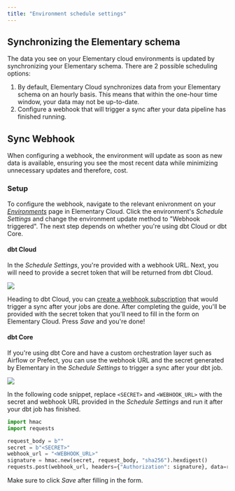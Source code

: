 ```yaml
---
title: "Environment schedule settings"
---
```


## Synchronizing the Elementary schema

The data you see on your Elementary cloud environments is updated by synchronizing your Elementary schema. There are 2 possible scheduling options:

1. By default, Elementary Cloud synchronizes data from your Elementary schema on an hourly basis. This means that within the one-hour time window, your data may not be up-to-date.
2. Configure a webhook that will trigger a sync after your data pipeline has finished running.

## Sync Webhook

When configuring a webhook, the environment will update as soon as new data is available, ensuring you see the most recent data while minimizing unnecessary updates and therefore, cost.

### Setup

To configure the webhook, navigate to the relevant enivronment on your [_Environments_](https://app.elementary-data.com/settings/environments) page in Elementary Cloud. Click the environment's _Schedule Settings_ and change the environment update method to "Webhook triggered".
The next step depends on whether you're using dbt Cloud or dbt Core.

#### dbt Cloud

In the _Schedule Settings_, you're provided with a webhook URL. Next, you will need to provide a secret token that will be returned from dbt Cloud.

<img src="/pics/cloud/sync-webhook-dbt-cloud.png" />

Heading to dbt Cloud, you can [create a webhook subscription](https://docs.getdbt.com/docs/deploy/webhooks#create-a-webhook-subscription) that would trigger a sync after your jobs are done. After completing the guide, you'll be provided with the secret token that you'll need to fill in the form on Elementary Cloud. Press _Save_ and you're done!

#### dbt Core

If you're using dbt Core and have a custom orchestration layer such as Airflow or Prefect, you can use the webhook URL and the secret generated by Elementary in the _Schedule Settings_ to trigger a sync after your dbt job.

<img src="/pics/cloud/sync-webhook-dbt-core.png" />

In the following code snippet,
replace `<SECRET>` and `<WEBHOOK_URL>` with the secret and webhook URL provided in the _Schedule Settings_ and run it after your dbt job has finished.

```python
import hmac
import requests

request_body = b""
secret = b"<SECRET>"
webhook_url = "<WEBHOOK_URL>"
signature = hmac.new(secret, request_body, "sha256").hexdigest()
requests.post(webhook_url, headers={"Authorization": signature}, data=request_body)
```

Make sure to click _Save_ after filling in the form.
